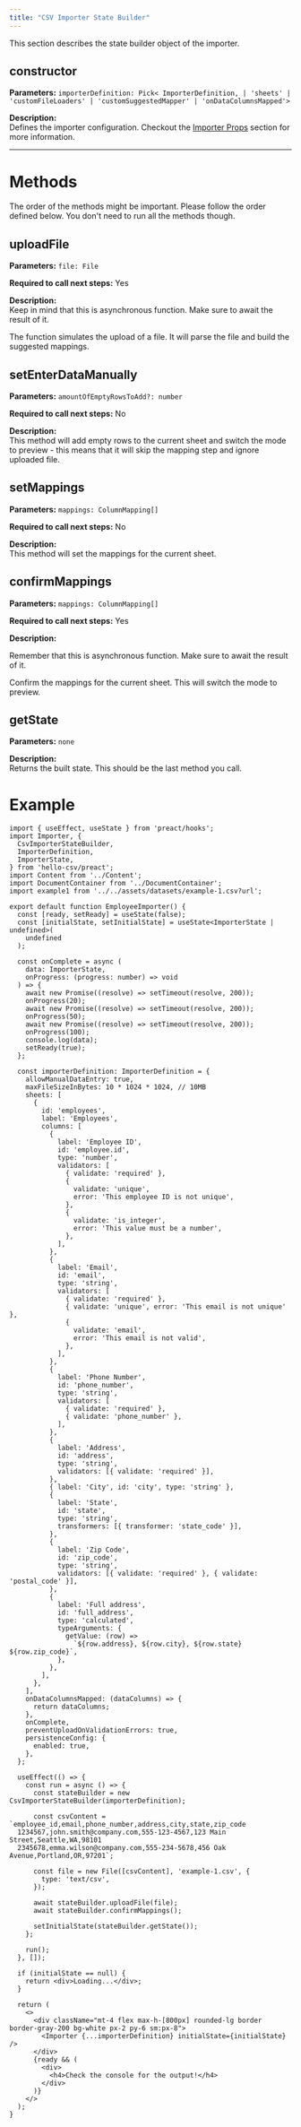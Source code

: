 ```yaml
---
title: "CSV Importer State Builder"
---
```


This section describes the state builder object of the importer.

## constructor

**Parameters:** `importerDefinition: Pick<
  ImporterDefinition,
  | 'sheets'
  | 'customFileLoaders'
  | 'customSuggestedMapper'
  | 'onDataColumnsMapped'>`

**Description:**  
Defines the importer configuration. Checkout the [Importer Props](/v0.3.6/api-reference/importer-props) section for more information.

---

# Methods

The order of the methods might be important. Please follow the order defined below. You don't need to run all the methods though.

## uploadFile

**Parameters:** `file: File`

**Required to call next steps:** Yes

**Description:**  
Keep in mind that this is asynchronous function. Make sure to await the result of it.

The function simulates the upload of a file. It will parse the file and build the suggested mappings.

## setEnterDataManually

**Parameters:** `amountOfEmptyRowsToAdd?: number`

**Required to call next steps:** No

**Description:**  
This method will add empty rows to the current sheet and switch the mode to preview - this means that it will skip 
the mapping step and ignore uploaded file.

## setMappings

**Parameters:** `mappings: ColumnMapping[]`

**Required to call next steps:** No

**Description:**  
This method will set the mappings for the current sheet.

## confirmMappings

**Parameters:** `mappings: ColumnMapping[]`

**Required to call next steps:** Yes

**Description:** 

Remember that this is asynchronous function. Make sure to await the result of it.

Confirm the mappings for the current sheet. This will switch the mode to preview. 

## getState

**Parameters:** `none`

**Description:**  
Returns the built state. This should be the last method you call.


# Example

```tsx
import { useEffect, useState } from 'preact/hooks';
import Importer, {
  CsvImporterStateBuilder,
  ImporterDefinition,
  ImporterState,
} from 'hello-csv/preact';
import Content from '../Content';
import DocumentContainer from '../DocumentContainer';
import example1 from '../../assets/datasets/example-1.csv?url';

export default function EmployeeImporter() {
  const [ready, setReady] = useState(false);
  const [initialState, setInitialState] = useState<ImporterState | undefined>(
    undefined
  );

  const onComplete = async (
    data: ImporterState,
    onProgress: (progress: number) => void
  ) => {
    await new Promise((resolve) => setTimeout(resolve, 200));
    onProgress(20);
    await new Promise((resolve) => setTimeout(resolve, 200));
    onProgress(50);
    await new Promise((resolve) => setTimeout(resolve, 200));
    onProgress(100);
    console.log(data);
    setReady(true);
  };

  const importerDefinition: ImporterDefinition = {
    allowManualDataEntry: true,
    maxFileSizeInBytes: 10 * 1024 * 1024, // 10MB
    sheets: [
      {
        id: 'employees',
        label: 'Employees',
        columns: [
          {
            label: 'Employee ID',
            id: 'employee.id',
            type: 'number',
            validators: [
              { validate: 'required' },
              {
                validate: 'unique',
                error: 'This employee ID is not unique',
              },
              {
                validate: 'is_integer',
                error: 'This value must be a number',
              },
            ],
          },
          {
            label: 'Email',
            id: 'email',
            type: 'string',
            validators: [
              { validate: 'required' },
              { validate: 'unique', error: 'This email is not unique' },
              {
                validate: 'email',
                error: 'This email is not valid',
              },
            ],
          },
          {
            label: 'Phone Number',
            id: 'phone_number',
            type: 'string',
            validators: [
              { validate: 'required' },
              { validate: 'phone_number' },
            ],
          },
          {
            label: 'Address',
            id: 'address',
            type: 'string',
            validators: [{ validate: 'required' }],
          },
          { label: 'City', id: 'city', type: 'string' },
          {
            label: 'State',
            id: 'state',
            type: 'string',
            transformers: [{ transformer: 'state_code' }],
          },
          {
            label: 'Zip Code',
            id: 'zip_code',
            type: 'string',
            validators: [{ validate: 'required' }, { validate: 'postal_code' }],
          },
          {
            label: 'Full address',
            id: 'full_address',
            type: 'calculated',
            typeArguments: {
              getValue: (row) =>
                `${row.address}, ${row.city}, ${row.state} ${row.zip_code}`,
            },
          },
        ],
      },
    ],
    onDataColumnsMapped: (dataColumns) => {
      return dataColumns;
    },
    onComplete,
    preventUploadOnValidationErrors: true,
    persistenceConfig: {
      enabled: true,
    },
  };

  useEffect(() => {
    const run = async () => {
      const stateBuilder = new CsvImporterStateBuilder(importerDefinition);

      const csvContent = `employee_id,email,phone_number,address,city,state,zip_code
  1234567,john.smith@company.com,555-123-4567,123 Main Street,Seattle,WA,98101
  2345678,emma.wilson@company.com,555-234-5678,456 Oak Avenue,Portland,OR,97201`;

      const file = new File([csvContent], 'example-1.csv', {
        type: 'text/csv',
      });

      await stateBuilder.uploadFile(file);
      await stateBuilder.confirmMappings();

      setInitialState(stateBuilder.getState());
    };

    run();
  }, []);

  if (initialState == null) {
    return <div>Loading...</div>;
  }

  return (
    <>
      <div className="mt-4 flex max-h-[800px] rounded-lg border border-gray-200 bg-white px-2 py-6 sm:px-8">
        <Importer {...importerDefinition} initialState={initialState} />
      </div>
      {ready && (
        <div>
          <h4>Check the console for the output!</h4>
        </div>
      )}
    </>
  );
}
```